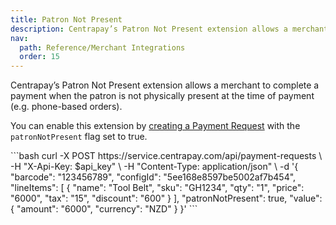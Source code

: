 ```yaml
---
title: Patron Not Present
description: Centrapay’s Patron Not Present extension allows a merchant to complete a payment when the patron is not physically present at the time of payment.
nav:
  path: Reference/Merchant Integrations
  order: 15
---
```


Centrapay’s Patron Not Present extension allows a merchant to complete a payment when the patron is not physically present at the time of payment (e.g. phone-based orders).

You can enable this extension by [creating a Payment Request](/api/payment-requests#create-a-payment-request) with the `patronNotPresent` flag set to true.

<CodePanel title="Request" method="POST" path="/api/payment-requests">
  ```bash
  curl -X POST https://service.centrapay.com/api/payment-requests \
    -H "X-Api-Key: $api_key" \
    -H "Content-Type: application/json" \
    -d '{
      "barcode": "123456789",
      "configId": "5ee168e8597be5002af7b454",
      "lineItems": [
        {
          "name": "Tool Belt",
          "sku": "GH1234",
          "qty": "1",
          "price": "6000",
          "tax": "15",
          "discount": "600"
        }
      ],
      "patronNotPresent": true,
      "value": {
        "amount": "6000",
        "currency": "NZD"
      }
    }'
  ```
</CodePanel>
